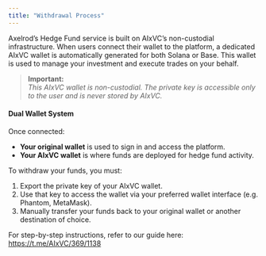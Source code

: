 ```yaml
---
title: "Withdrawal Process"
---
```


Axelrod’s Hedge Fund service is built on AIxVC’s non-custodial infrastructure. When users connect their wallet to the platform, a dedicated AIxVC wallet is automatically generated for both Solana or Base. This wallet is used to manage your investment and execute trades on your behalf.

> **Important:**\
> _This AIxVC wallet is non-custodial. The private key is accessible only to the user and is never stored by AIxVC._

#### Dual Wallet System

Once connected:

- **Your original wallet** is used to sign in and access the platform.
- **Your AIxVC wallet** is where funds are deployed for hedge fund activity.

To withdraw your funds, you must:

1. Export the private key of your AIxVC wallet.
2. Use that key to access the wallet via your preferred wallet interface (e.g. Phantom, MetaMask).
3. Manually transfer your funds back to your original wallet or another destination of choice.

For step-by-step instructions, refer to our guide here: https://t.me/AIxVC/369/1138